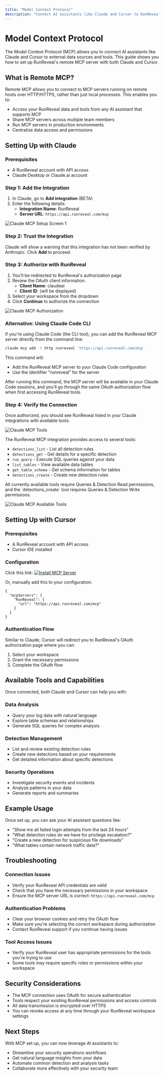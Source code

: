 ```yaml
---
title: "Model Context Protocol"
description: "Connect AI assistants like Claude and Cursor to RunReveal using MCP. Set up remote MCP servers for secure data access and tool integration."
---
```



# Model Context Protocol

The Model Context Protocol (MCP) allows you to connect AI assistants like Claude and Cursor to external data sources and tools. This guide shows you how to set up RunReveal's remote MCP server with both Claude and Cursor.

## What is Remote MCP?

Remote MCP allows you to connect to MCP servers running on remote hosts over HTTP/HTTPS, rather than just local processes. This enables you to:

- Access your RunReveal data and tools from any AI assistant that supports MCP
- Share MCP servers across multiple team members
- Run MCP servers in production environments
- Centralize data access and permissions

## Setting Up with Claude

### Prerequisites

- A RunReveal account with API access
- Claude Desktop or Claude.ai account

### Step 1: Add the Integration

1. In Claude, go to **Add integration** (BETA)
2. Enter the following details:
   - **Integration Name**: RunReveal
   - **Server URL**: `https://api.runreveal.com/mcp`

![Claude MCP Setup Screen 1](/claude-mcp-setup-1.png)

### Step 2: Trust the Integration

Claude will show a warning that this integration has not been verified by Anthropic. Click **Add** to proceed.

### Step 3: Authorize with RunReveal

1. You'll be redirected to RunReveal's authorization page
2. Review the OAuth client information:
   - **Client Name**: claudeai
   - **Client ID**: (will be displayed)
3. Select your workspace from the dropdown
4. Click **Continue** to authorize the connection

![Claude MCP Authorization](/claude-mcp-setup-2.png)

### Alternative: Using Claude Code CLI

If you're using Claude Code (the CLI tool), you can add the RunReveal MCP server directly from the command line:

```bash
claude mcp add -t http runreveal 'https://api.runreveal.com/mcp'
```

This command will:
- Add the RunReveal MCP server to your Claude Code configuration
- Use the identifier "runreveal" for the server

After running this command, the MCP server will be available in your Claude Code sessions, and you'll go through the same OAuth authorization flow when first accessing RunReveal tools.

### Step 4: Verify the Connection

Once authorized, you should see RunReveal listed in your Claude integrations with available tools:

![Claude MCP Tools](/claude-mcp-setup-3.png)

The RunReveal MCP integration provides access to several tools:
- `detections_list` - List all detection rules
- `detections_get` - Get details for a specific detection
- `run_query` - Execute SQL queries against your data
- `list_tables` - View available data tables
- `get_table_schema` - Get schema information for tables
- `detections_create` - Create new detection rules

<Callout type="info">
   All currently available tools require Queries & Detection Read permissions, and
   the `detections_create` tool requires Queries & Detection Write permissions.
</Callout>

![Claude MCP Available Tools](/claude-mcp-setup-4.png)

## Setting Up with Cursor

### Prerequisites

- A RunReveal account with API access
- Cursor IDE installed

### Configuration

Click this link: [![Install MCP Server](https://cursor.com/deeplink/mcp-install-dark.svg)](https://cursor.com/install-mcp?name=RunReveal&config=eyJ1cmwiOiJodHRwczovL2FwaS5ydW5yZXZlYWwuY29tL21jcCJ9)

Or, manually add this to your configuration:

```
{
  "mcpServers": {
    "RunReveal": {
      "url": "https://api.runreveal.com/mcp"
    }
  }
}
```

### Authentication Flow

Similar to Claude, Cursor will redirect you to RunReveal's OAuth authorization page where you can:
1. Select your workspace
2. Grant the necessary permissions
3. Complete the OAuth flow

## Available Tools and Capabilities

Once connected, both Claude and Cursor can help you with:

### Data Analysis
- Query your log data with natural language
- Explore table schemas and relationships
- Generate SQL queries for complex analysis

### Detection Management
- List and review existing detection rules
- Create new detections based on your requirements
- Get detailed information about specific detections

### Security Operations
- Investigate security events and incidents
- Analyze patterns in your data
- Generate reports and summaries

## Example Usage

Once set up, you can ask your AI assistant questions like:

- "Show me all failed login attempts from the last 24 hours"
- "What detection rules do we have for privilege escalation?"
- "Create a new detection for suspicious file downloads"
- "What tables contain network traffic data?"

## Troubleshooting

### Connection Issues
- Verify your RunReveal API credentials are valid
- Check that you have the necessary permissions in your workspace
- Ensure the MCP server URL is correct: `https://api.runreveal.com/mcp`

### Authentication Problems
- Clear your browser cookies and retry the OAuth flow
- Make sure you're selecting the correct workspace during authorization
- Contact RunReveal support if you continue having issues

### Tool Access Issues
- Verify your RunReveal user has appropriate permissions for the tools you're trying to use
- Some tools may require specific roles or permissions within your workspace

## Security Considerations

- The MCP connection uses OAuth for secure authentication
- Tools respect your existing RunReveal permissions and access controls
- All data transmission is encrypted over HTTPS
- You can revoke access at any time through your RunReveal workspace settings

## Next Steps

With MCP set up, you can now leverage AI assistants to:
- Streamline your security operations workflows
- Get natural language insights from your data
- Automate common detection and analysis tasks
- Collaborate more effectively with your security team 